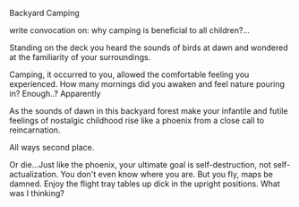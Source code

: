 Backyard Camping

write convocation on: why camping is beneficial to all children?...

Standing on the deck you heard the sounds of birds at dawn and wondered at the familiarity of your surroundings.

Camping, it occurred to you, allowed the comfortable feeling you experienced. How many mornings did you awaken and feel nature pouring in?  Enough..? Apparently

As the sounds of dawn in this backyard forest make your infantile and futile feelings of nostalgic childhood rise like a phoenix from a close call to reincarnation.

All  ways  second  place.

Or die...Just like the phoenix, your ultimate goal is self-destruction, not self-actualization.  You don't even know where you are.  But you fly, maps be damned. Enjoy the flight tray tables up dick in the upright positions.  What was I thinking?